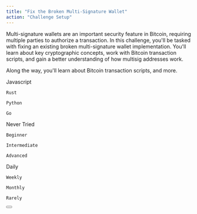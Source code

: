 ```yaml
---
title: "Fix the Broken Multi-Signature Wallet"
action: "Challenge Setup"
---
```


<IntroductionCard title="Introduction" subtitle="Welcome to the Fix the Broken Multi-Signature Wallet Challenge!">
  Multi-signature wallets are an important security feature in Bitcoin, requiring multiple parties to authorize a transaction. 
  In this challenge, you'll be tasked with fixing an existing broken multi-signature wallet implementation. 
  You'll learn about key cryptographic concepts, work with Bitcoin transaction scripts, and gain a better understanding of how multisig addresses work.

  Along the way, you'll learn about Bitcoin transaction scripts, and more.
</IntroductionCard>

<Dropdown title="Pre-challenge Assessment">
  <DropdownItem tag="language" title="Preferred Language:" content="Which language would you like to use? We'll create a Git repository with starter code for you to work on." isExpandable={true}>
    Javascript
    
    Rust

    Python

    Go
  </DropdownItem>

  <DropdownItem tag="proficiency" title="Language Proficiency:" content="Which language would you like to use? We'll create a Git repository with starter code for you to work on." isExpandable={true}>
    Never Tried

    Beginner

    Intermediate

    Advanced
  </DropdownItem>

  <DropdownItem tag="frequency" title="Practice Frequency:" content="How often do you want to practice coding?" isExpandable={true}>
    Daily

    Weekly

    Monthly
    
    Rarely
  </DropdownItem>
</Dropdown>

<Button title="Continue" link="/module-2/instructions" />
